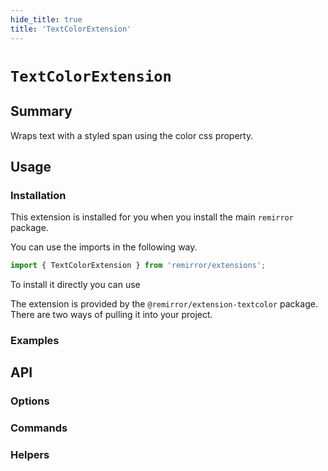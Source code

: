 ```yaml
---
hide_title: true
title: 'TextColorExtension'
---
```



# `TextColorExtension`

## Summary

Wraps text with a styled span using the color css property.

## Usage

### Installation

This extension is installed for you when you install the main `remirror` package.

You can use the imports in the following way.

```ts
import { TextColorExtension } from 'remirror/extensions';
```

To install it directly you can use

The extension is provided by the `@remirror/extension-textcolor` package. There are two ways of pulling it into your project.

### Examples

<Basic />

## API

### Options

### Commands

### Helpers
